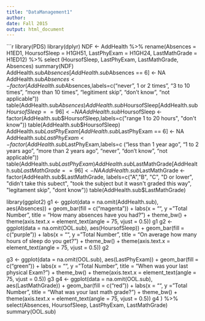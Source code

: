 ```yaml
---
title: "DataManagement1"
author:
date: Fall 2015
output: html_document
---
```


```r

library(PDS)
library(dplyr)
NDF <- AddHealth %>% 
   rename(Absences = H1ED1, HoursofSleep = H1GH51, LastPhyExam = H1GH24, LastMathGrade = H1ED12) %>%
  select (HoursofSleep, LastPhyExam, LastMathGrade, Absences)
summary(NDF)
AddHealth.sub$Absences[AddHealth.sub$Absences == 6] <- NA
AddHealth.sub$Absences <- factor(AddHealth.sub$Absences,labels=c("never", 1 or 2 times", "3 to 10 times", "more than 10 times", "legitiment skip", "don't know", "not applicable"))
table(AddHealth.sub$Absences)
AddHealth.sub$HoursofSleep[AddHealth.sub$HoursofSleep == 96] <- NA
AddHealth.sub$HoursofSleep <- factor(AddHealth.sub$HoursofSleep,labels=c("range 1 to 20 hours", "don't know"))
table(AddHealth.sub$HoursofSleep)
AddHealth.sub$LastPhyExam[AddHealth.sub$LastPhyExam == 6] <- NA
AddHealth.sub$LastPhyExam <- factor(AddHealth.sub$LastPhyExam,labels=c ("less than 1 year ago", "1 to 2 years ago", "more than 2 years ago", "never", "don't know", "not applicable"))
table(AddHealth.sub$LastPhyExam)
AddHealth.sub$LastMathGrade[AddHealth.sub$LastMathGrade == 96] <- NA
AddHealth.sub$LastMathGrade <- factor(AddHealth.sub$LastMathGrade, labels=c("A","B", "C", "D or lower", "didn't take this subect", "took the subject but it wasn't graded this way", "legitament skip", "dont know"))
table(AddHealth.sub$LastMathGrade)

library(ggplot2)
g1 <- ggplot(data = na.omit(AddHealth.sub), aes(Absences)) +
  geom_bar(fill = c("magenta")) +
  labs(x = "", y = "Total Number", title = "How many absences have you had?") +
  theme_bw() + 
  theme(axis.text.x  = element_text(angle = 75, vjust = 0.5)) 
g1
g2 <- ggplot(data = na.omit(OOL.sub), aes(HoursofSleep)) +
  geom_bar(fill = c("purple")) +
  labs(x = "", y = "Total Number", title = "On average how many hours of sleep do you get?") +
  theme_bw() + 
  theme(axis.text.x  = element_text(angle = 75, vjust = 0.5)) 
g2

g3 <- ggplot(data = na.omit(OOL.sub), aes(LastPhyExam)) +
  geom_bar(fill = c("green")) +
  labs(x = "", y = "Total Number", title = "When was your last physical Exam?") +
  theme_bw() + 
  theme(axis.text.x  = element_text(angle = 75, vjust = 0.5)) 
g3
g4 <- ggplot(data = na.omit(OOL.sub), aes(LastMathGrade)) +
  geom_bar(fill = c("red")) +
  labs(x = "", y = "Total Number", title = "What was your last math grade?") +
  theme_bw() + 
  theme(axis.text.x  = element_text(angle = 75, vjust = 0.5)) 
g4
) %>%
   select(Absences, HoursofSleep, LastPhyExam, LastMathGrade)
summary(OOL.sub)

